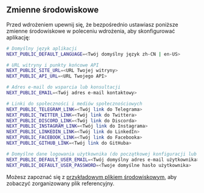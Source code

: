 ## Zmienne środowiskowe

Przed wdrożeniem upewnij się, że bezpośrednio ustawiasz poniższe zmienne środowiskowe w poleceniu wdrożenia, aby skonfigurować aplikację:

```bash
# Domyślny język aplikacji
NEXT_PUBLIC_DEFAULT_LANGUAGE=<Twój domyślny język zh-CN | en-US>

# URL witryny i punkty końcowe API
NEXT_PUBLIC_SITE_URL=<URL Twojej witryny>
NEXT_PUBLIC_API_URL=<URL Twojego API>

# Adres e-mail do wsparcia lub konsultacji
NEXT_PUBLIC_EMAIL=<Twój adres e-mail kontaktowy>

# Linki do społeczności i mediów społecznościowych
NEXT_PUBLIC_TELEGRAM_LINK=<Twój link do Telegrama>
NEXT_PUBLIC_TWITTER_LINK=<Twój link do Twittera>
NEXT_PUBLIC_DISCORD_LINK=<Twój link do Discorda>
NEXT_PUBLIC_INSTAGRAM_LINK=<Twój link do Instagrama>
NEXT_PUBLIC_LINKEDIN_LINK=<Twój link do LinkedIn>
NEXT_PUBLIC_FACEBOOK_LINK=<Twój link do Facebooka>
NEXT_PUBLIC_GITHUB_LINK=<Twój link do GitHuba>

# Domyślne dane logowania użytkownika (do początkowej konfiguracji lub celów testowych)
NEXT_PUBLIC_DEFAULT_USER_EMAIL=<Twój domyślny adres e-mail użytkownika>
NEXT_PUBLIC_DEFAULT_USER_PASSWORD=<Twoje domyślne hasło użytkownika>
```

Możesz zapoznać się z [przykładowym plikiem środowiskowym](https://github.com/perfect-panel/ppanel-web/blob/main/apps/user/.env.template), aby zobaczyć zorganizowany plik referencyjny.



<Giscus />
